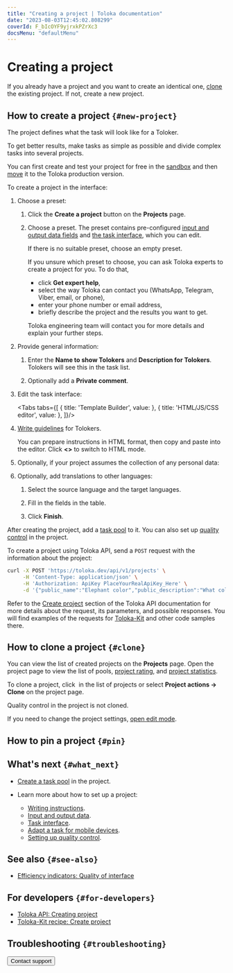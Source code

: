 ```yaml
---
title: "Creating a project | Toloka documentation"
date: "2023-08-03T12:45:02.808299"
coverId: F_bIcOYF9yjrxkPZrXc3
docsMenu: "defaultMenu"
---
```



# Creating a project

If you already have a project and you want to create an identical one, [clone](#clone) the existing project. If not, create a new project.

## How to create a project `{#new-project}`

The project defines what the task will look like for a Toloker.

To get better results, make tasks as simple as possible and divide complex tasks into several projects.

<Note mode="note" title="Note">

You can first create and test your project for free in the [sandbox](/docs/guide/sandbox) and then [move](/docs/guide/sandbox#export) it to the Toloka production version.

</Note>

To create a project in the interface:

1. Choose a preset:

    1. Click the **Create a project** button on the **Projects** page.

    1. Choose a preset. The preset contains pre-configured [input and output data fields](/docs/guide/incoming) and [the task interface](/docs/guide/spec), which you can edit.

        If there is no suitable preset, choose an empty preset.

        <Note mode="tip" title="Tip">

        If you unsure which preset to choose, you can ask Toloka experts to create a project for you. To do that,

        - click **Get expert help**,
        - select the way Toloka can contact you (WhatsApp, Telegram, Viber, email, or phone),
        - enter your phone number or email address,
        - briefly describe the project and the results you want to get.

        Toloka engineering team will contact you for more details and explain your further steps.

        </Note>

1. Provide general information:

    1. Enter the **Name to show Tolokers** and **Description for Tolokers**. Tolokers will see this in the task list.

    1. Optionally add a **Private comment**.

1. Edit the task interface:

    <Tabs tabs={[
      { title: 'Template Builder', value: <ProjectList1/> },
      { title: 'HTML/JS/CSS editor', value: <ProjectList2/> },
    ]}/>

1. [Write guidelines](/docs/guide/instruction) for Tolokers.

    You can prepare instructions in HTML format, then copy and paste into the editor. Click **&lt;&gt;** to switch to HTML mode.

1. Optionally, if your project assumes the collection of any personal data:

    <PersonalData/>

1. Optionally, add translations to other languages:

    1. Select the source language and the target languages.

    1. Fill in the fields in the table.

    1. Click **Finish**.

After creating the project, add a [task pool](/docs/guide/pool-main) to it. You can also set up [quality control](/docs/guide/control) in the project.

<Note mode="tip" title="How to work via Toloka API">

To create a project using Toloka API, send a `POST` request with the information about the project:

```bash
curl -X POST 'https://toloka.dev/api/v1/projects' \
     -H 'Content-Type: application/json' \
     -H 'Authorization: ApiKey PlaceYourRealApiKey_Here' \
     -d '{"public_name":"Elephant color","public_description":"What color is the elephant in the picture?","public_instructions":"<p>Look at the picture and decide what color the elephant is.</p> You can zoom in or out using the buttons:</p> <img src=\"disc/img1.png>\"","private_comment":"My first project","task_spec":{"input_spec":{"image":{"type":"URL","required":true,"hidden":false}},"output_spec":{"result":{"type":"string","required":true,"hidden":false}},"view_spec":{"assets":{"script_urls":["library1.js","library2.js"]},"markup":"<task interface code>","script":"<JavaScript code>","styles":"<CSS code>","settings":{"showSkip":true,"showTimer":true,"showTitle":true,"showSubmit":true,"showFullscreen":true,"showInstructions":true,"showFinish":true,"showMessage":true,"showReward":true}}},"assignments_issuing_type":"AUTOMATED","assignments_automerge_enabled":false,"max_active_assignments_count":15,"quality_control":{"configs":[{"collector_config":{"type":"SKIPPED_IN_ROW_ASSIGNMENTS"},"rules":[{"conditions":[{"key":"skipped_in_row_count","operator":"GTE","value":10}],"action":{"type":"REJECT_ALL_ASSIGNMENTS","parameters":{"public_comment":"Skipped more than 10 task suites in a row"}}}]}]},"localization_config":{"default_language":"EN"}}'
```

Refer to the [Create project](https://toloka.ai/docs/api/api-reference/#post-/projects) section of the Toloka API documentation for more details about the request, its parameters, and possible responses. You will find examples of the requests for [Toloka-Kit](/docs/toloka-kit/) and other code samples there.

</Note>

<ProjectModeration/>

## How to clone a project `{#clone}`

You can view the list of created projects on the **Projects** page. Open the project page to view the list of pools, [project rating](/docs/guide/project_rating_stat), and [project statistics](/docs/guide/project-statistic).

To clone a project, click <img src="https://tlkfrontprod.azureedge.net/portal-production/static/uploaded/images/1675425192399/1675425192399_original_svg.svg" alt="" /> in the list of projects or select **Project actions → Clone** on the project page.

<Note mode="warning" title="Warning">

Quality control in the project is not cloned.

</Note>

If you need to change the project settings, [open edit mode](/docs/guide/edit-project).

## How to pin a project `{#pin}`

<TolokaRequesterSourcePinProject/>

## What's next `{#what_next}`

- [Create a task pool](/docs/guide/pool-main) in the project.
- Learn more about how to set up a project:

    - [Writing instructions](/docs/guide/instruction).
    - [Input and output data](/docs/guide/incoming).
    - [Task interface](/docs/guide/spec).
    - [Adapt a task for mobile devices](/docs/guide/mobile).
    - [Setting up quality control](/docs/guide/project-qa).

## See also `{#see-also}`

- [Efficiency indicators: Quality of interface](/docs/guide/efficiency-metrics/interface-quality)

## For developers `{#for-developers}`

- [Toloka API: Creating project](https://toloka.ai/docs/api/api-reference/#post-/projects)
- [Toloka-Kit recipe: Create project](/docs/toloka-kit/recipes/create-project)

## Troubleshooting `{#troubleshooting}`

<Cut title="General task settings">

<FaqComplexTask/>

<FaqManyClasses/>

<FaqValidationDependingCheckbox/>

<FaqHowManyTasksInSuite/>

</Cut>

<Cut title="Setting up tasks with images">

<FaqIrrelevantProducts/>

<FaqElementsWebPages/>

<FaqSelectingObjects/>

<FaqDifferentAreas/>

<FaqInputDataLabelingImage/>

<FaqMarkTriangles/>

<FaqLargeNumberObjects/>

<FaqControlAreaSelection/>

<FaqPairedImagesComparison/>

</Cut>

<Cut title="Setting up tasks with texts">

<FaqTextClassification/>

<FaqInputOutputTextFields/>

<FaqSimpleSurvey/>

<FaqSurveySingleQuestion/>

</Cut>

<FaqLimitSourcePhoto/>

<Button themeColor="light" view="default" size="l" type="link" url="/docs/guide/troubleshooting/support?form-source=guide-project">Contact support</Button>